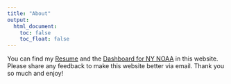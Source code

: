 ```yaml
---
title: "About"
output: 
  html_document:
    toc: false
    toc_float: false
---
```



You can find my [Resume](resume.html) and the [Dashboard for NY NOAA](dashboard_template.html) in this website. Please share any feedback to make this website better via email. Thank you so much and enjoy!